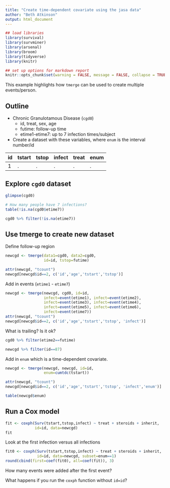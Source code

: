 ```yaml
---
title: "Create time-dependent covariate using the jasa data"
author: "Beth Atkinson"
output: html_document
---
```


```r
## load libraries
library(survival)
library(survminer)
library(arsenal)
library(broom)
library(tidyverse)
library(knitr)

## set up options for markdown report
knitr::opts_chunk$set(warning = FALSE, message = FALSE, collapse = TRUE)
```

This example highlights how `tmerge` can be used to create multiple events/person.

## Outline

* Chronic Granulotamous Disease (`cgd0`)
  + id, treat, sex, age
  + futime: follow-up time
  + etime1-etime7: up to 7 infection times/subject

* Create a dataset with these variables, 
where `enum` is the interval number/id


|id | tstart | tstop | infect | treat | enum |
|:--|:-------|:------|:-------|:------|:-----|
| 1 | .      | .     | .      | .     | .    |


## Explore `cgd0` dataset 

```r
glimpse(cgd0)

# How many people have 7 infections? 
table(!is.na(cgd0$etime7))

cgd0 %>% filter(!is.na(etime7))
```

## Use tmerge to create new dataset

Define follow-up region

```r
newcgd <- tmerge(data1=cgd0, data2=cgd0, 
                 id=id, tstop=futime)

attr(newcgd, "tcount")
newcgd[newcgd$id==2, c('id','age','tstart','tstop')]
```

Add in events (`etime1` - `etime7`)

```r
newcgd <- tmerge(newcgd, cgd0, id=id,
                 infect=event(etime1), infect=event(etime2),
                 infect=event(etime3), infect=event(etime4),
                 infect=event(etime5), infect=event(etime6),
                 infect=event(etime7))
attr(newcgd, "tcount")
newcgd[newcgd$id==2, c('id','age','tstart','tstop', 'infect')]
```

What is trailing?  Is it ok?

```r
cgd0 %>% filter(etime2==futime)

newcgd %>% filter(id==87)
```


Add in `enum` which is a time-dependent covariate.

```r
newcgd <- tmerge(newcgd, newcgd, id=id,
                 enum=cumtdc(tstart))

attr(newcgd, "tcount")
newcgd[newcgd$id==2, c('id','age','tstart','tstop', 'infect','enum')]

table(newcgd$enum)
```

## Run a Cox model

```r
fit <- coxph(Surv(tstart,tstop,infect) ~ treat + steroids + inherit, 
             id=id, data=newcgd)
fit
```

Look at the first infection versus all infections

```r
fit0 <- coxph(Surv(tstart,tstop,infect) ~ treat + steroids + inherit, 
              id=id, data=newcgd, subset=enum==1)
round(cbind(first=coef(fit0), all=coef(fit)), 3)
```

How many events were added after the first event?

What happens if you run the `coxph` function without `id=id`?
